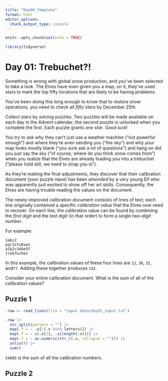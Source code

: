 ```yaml
---
title: "Day00_Template"
format: html
editor_options: 
  chunk_output_type: console
---
```



```r
knitr::opts_chunk$set(echo = TRUE)

library(tidyverse)
```

# Day 01: Trebuchet?! 

Something is wrong with global snow production, and you've been selected to take a look. The Elves have even given you a map; on it, they've used stars to mark the top fifty locations that are likely to be having problems.

You've been doing this long enough to know that to restore snow operations, you need to check all _fifty stars_ by December 25th.

Collect stars by solving puzzles. Two puzzles will be made available on each day in the Advent calendar; the second puzzle is unlocked when you complete the first. Each puzzle grants *one star*. Good luck!

You try to ask why they can't just use a weather machine ("not powerful enough") and where they're even sending you ("the sky") and why your map looks mostly blank ("you sure ask a lot of questions") and hang on did you just say the sky ("of course, where do you think snow comes from") when you realize that the Elves are already loading you into a trebuchet ("please hold still, we need to strap you in").

As they're making the final adjustments, they discover that their calibration document (your puzzle input) has been *amended* by a very young Elf who was apparently just excited to show off her art skills. Consequently, the Elves are having trouble reading the values on the document.

The newly-improved calibration document consists of lines of text; each line originally contained a specific *calibration value* that the Elves now need to recover. On each line, the calibration value can be found by combining the *first digit* and the *last digit* (in that order) to form a single *two-digit number*.

For example:
```
1abc2
pqr3stu8vwx
a1b2c3d4e5f
treb7uchet
```

In this example, the calibration values of these four lines are `12`, `38`, `15`, and` 77`. Adding these together produces `142`.

Consider your entire calibration document. What is the sum of all of the calibration values?


## Puzzle 1

```r
.raw <- read_lines(file = "input data/day01_input.txt")
```

```r
.raw |> 
  str_split(pattern = "") |> 
  map(.f = ~ .x[!(.x %in% letters)]) |> 
  map(.f = ~ c(.x[1], .x[length(.x)])) |> 
  map(.f = ~ as.numeric(str_c(.x, collapse = ""))) |> 
  unlist() |> 
  sum()

```

`54605` is the sum of all the calibration numbers.

## Puzzle 2

```r
```

